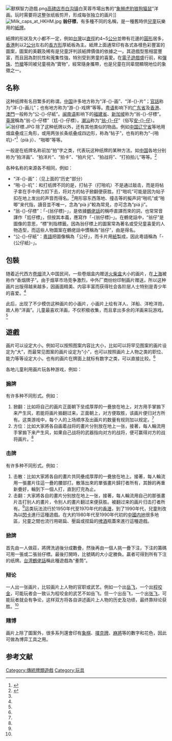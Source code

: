 {{NoteTA
|T=zh:洋画 (纸牌);zh-hant:洋畫 (紙牌);zh-hans:洋画 (纸牌);zh-cn:洋画 (纸牌);zh-tw:翁仔標;zh-hk:公仔紙;zh-sg:翁仔标;zh-mo:公仔紙;zh-my:翁仔标;
|1=zh:洋画;zh-hant:洋畫;zh-hans:洋画;zh-cn:洋画;zh-tw:翁仔標;zh-hk:公仔紙;zh-sg:翁仔标;zh-mo:公仔紙;zh-my:翁仔标;
}}
[[File:獸棋智力遊戲.png|thumb]][[高碑店市|高碑店市]][[白沟镇|白沟镇]]白芙蓉市場出售的“[[象狮虎豹狼狗猫鼠|象狮虎豹狼狗猫鼠]]”洋画。玩时需要将这整张纸板剪开，形成每张独立的画片]]
[[File:Milk_caps_at_HKHM.jpg|thumb]]
'''翁仔標'''，有多種不同的名稱，是一種舊時供[[兒童|兒童]]玩樂用的[[紙牌|紙牌]]。

紙牌的形狀及大小都不一定，例如[[台灣|台灣]]以[[直徑|直徑]]約4~5[[公分|公分]]並帶有花邊的[[圓形|圓形]]居多，[[香港|香港]]則以2[[公分|公分]]左右的[[長方形|長方形]]厚紙板為主。紙牌上面通常印有各式各樣色彩豐富的圖案，圖案的美觀及稀有是兒童評判該紙牌價值的依據之一。其遊戲型態相當豐富，而且因為對抗性和蒐集性強，特別受到男童的喜愛。在[[電子遊戲|電子遊戲]]盛行前，和[[彈珠|彈珠]]、[[竹槍|竹槍]]等同被兒童視為“寶物”，經常隨身攜帶，也是兒童在同辈間顯現地位的象徵之一。

== 名称 ==
这种纸牌有名目繁多的称谓。[[中国|中国]]许多地方称为“洋-{}-画”、“洋-{}-片”；[[官話|官話]]称为“洋-{}-画儿”；也有地方称为“游-{}-戏牌”等等。[[粤语|粤语]]影响下的[[广东省|广东省]]及[[香港|香港]]、[[澳門|澳門]]一般称为“公-{}-仔紙”。[[闽南语|闽南语]]影响下的[[福建省|福建省]]、[[新加坡|新加坡]]称为“翁-{}-仔標”。[[臺灣|臺灣]]稱為“翁-{}-仔標”（尪-{}-仔標）。[[潮汕|潮汕]]称为“[[翁仔|翁-{}-仔]]”（俗写[[安仔|安-{}-仔]]）。
[[File:翁仔標.JPG|thumb]]
除了这种纸牌以外，还有其他类似的物品。例如[[中国|中国]][[辽宁省|辽宁省]]等地用烟盒叠成三角形，或用两张长条纸叠成四边形，称為“帖子”，也有的称为“-{啪叽}-”<ref name=piaji>{{cite web | language = zh-hans | publisher = 新商报>第40版：玩玩游戏 | title = “啪叽”声声唤童年 | url = http://szb.dlxww.com/xsb/html/2010-11/21/content_425193.htm | author = 东边有雨 | date = 2010年11月21日 | accessdate = 2010年11月21日 | archive-date = 2012年7月1日 | archive-url = https://web.archive.org/web/20120701065748/http://szb.dlxww.com/xsb/html/2010-11/21/content_425193.htm | dead-url = no }}</ref>（pià ji）、“啪唧”等等。

一般是在纸牌名称前加“拍”字之类，代表玩这种纸牌的某种方法。如[[中国|中国]]各地分别称为“拍洋画”、“拍洋片”、“拍卡”、“拍片兒”、“拍战将”、“打拍拍儿”等等。<ref name=xjxww>{{Cite web |url=http://www.xj.chinanews.com/html/V65/2011/06/13/74540918678.html |title=拍洋画越稀少的图案就越“大”，新疆新闻网，2011年06月13日 |accessdate=2014年5月23日 |archive-date=2014年5月23日 |archive-url=https://web.archive.org/web/20140523230936/http://www.xj.chinanews.com/html/V65/2011/06/13/74540918678.html |dead-url=yes }}</ref>

各种名称的来源各不相同，例如：
*“洋-{}-画”：（见上面的“历史”部分）
*“啪-{}-叽”：和打纸牌不同的是，打帖子（打啪叽）不是通过敲击，而是将帖子拿在手中用力扣下去，将对方的帖子掀翻便获胜。打“啪叽”可能是因为帖子扣在地上发出的声音而得名。<ref name=piaji/>用形容东西落地、撞击等的擬声詞“啪叽”或“啪唧”来代指，讀音並不唯一，念為“pià ji”較為常見，亦可念為“piá ji”。
*“翁-{}-仔標”：「-{翁仔標}-」，是依據[[鶴佬話|鶴佬話]]的稱呼直譯而來的詞，也常常音譯作「尪仔標」，但按其本義，應寫作「-{翁仔標}-」。在鶴佬話中，“翁仔”是圖像的意思，“標”則指標籤。因為翁仔標上的圖案常為著名或受兒童喜愛的人物造型，而這些人物圖案在鶴佬話中慣稱為“翁仔”，由是得名。
*“公-{}-仔紙”：[[粵語|粵語]]把圖像稱為「公仔」，而卡片用[[紙|紙]]製成，因此粵語稱為「-{公仔紙}-」。

==包裝==
随着近代西方[[卷烟|卷烟]]流入中国民间，一些卷烟盒内赠送[[火柴盒|火柴盒]]大小的画片，在[[上海|上海]]被称作“香烟牌子”。由于烟草市场竞争激烈，中外厂商纷纷印制画片赠送，所以这种画片出版得越来越多，因画面精美、内容丰富而获得社会各阶层人士特别是青少年的喜爱。<ref name=xjxww/>

此后，出现了不少模仿这种画片的小画片，小画片上绘有洋人、洋船、洋枪洋炮，故人称“洋画”。儿童最喜欢洋画，不仅积极收集，而且拿出多余的洋画来玩游戏。<ref name=xjxww/>

==遊戲==
画片可以设定大小。例如可以按照图案内容比大小，比如可以将罕见图案的画片设定为“大”，而最常见图案的画片设定为“小”，也可以按照画片上人物之类的职位、能力等等设定大小。也有的画片在牌面上就标有数字之类，可以直接比较。<ref name=xjxww/>

各地儿童利用画片玩各种游戏，例如：

===搧牌===
有许多种不同形式。例如：
#掀翻：比如将自己的画片正面朝下垒成厚厚的一疊放在地上，对方用手掌搧下来产生风，若能将画片搧翻过来，正面朝上，对方便取胜，该画片便归对方所有。这类游戏中，每个人的上场顺序及出画片的数量有规则加以规定。<ref name=xjxww/>
#方位：比如大家將各自画着战将的畫片分别放在地上一张，接著，每人輪流用手掌搧下来产生风，如果自己战将的武器指向对方的战将，便可赢得对方的战将画片。<ref name=xjxww/>

===击牌===
有许多种不同形式。例如：
#击散：比如大家將各自的畫片共同壘成厚厚的一疊放在地上。接著，每人輪流用一張畫片往這一疊的腰部打。散落出來的單張畫片歸打者所有，其餘的再重新疊好，輪到下一個人打，直到打完為止。
#击翻：大家將各自的畫片分别放在地上一张，接著，每人輪流用自己的那張畫片击打别人的畫片，令别人的畫片翻过来便获胜。被翻过来的画片归击打者所有。<ref name=piaji/>這类玩法流行於1950年代至1970年代的[[香港|香港]]，到了1990年代，兒童則改為以[[閃卡|閃卡]]進行這種遊戲。在大約1980年代至1990年代初的[[中國内地|中國内地]]很多地區，兒童之間也流行用砸扁、壓扁或捏扁的[[啤酒|啤酒]]瓶蓋來進行這種遊戲。

===掀牌===
首先由一人做莊，將牌洗過後分成數疊，然後再由一個人挑一疊下注，下注的籌碼可用一張或二張翁仔標。最後打開時，比號碼的大小定勝負。贏者可得到所有下注的纸牌。[[台湾|台湾]][[鶴佬話|鶴佬話]]稱此種遊戲為“耊筒”。

===辩论===
一人出一张画片，比较画片上人物的官职或武艺。例如一个出[[岳飞|岳飞]]，一个出[[程咬金|程咬金]]，可能玩者会一致认为程咬金的武艺不如岳飞。但一个出岳飞，一个出[[张飞|张飞]]，可能玩者就会有争论，这样双方将各自讲述画片上人物的历史及功绩，最终靠辩论获胜。<ref name=xjxww/>

===賭博===
画片上除了圖案外，很多系列還會印有[[象棋|象棋]]、[[撲克牌|撲克牌]]、[[麻將|麻將]]等的數字和花色，因此可做為博弈工具之用。

== 参考文献 ==
{{Reflist}}

{{Authority control}}
[[Category:傳統牌類遊戲|Category:傳統牌類遊戲]]
[[Category:玩具|Category:玩具]]